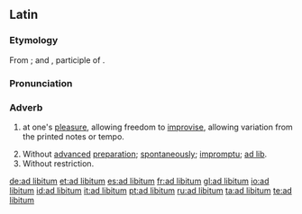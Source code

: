 ==Latin==
{{wikipedia}}

===Etymology===
From {{term|ad|lang=la}}; and {{term|libitum|lang=la}}, participle of {{term|libet#Latin|libet|lang=la}}.

===Pronunciation===
{{a|Classical}} {{IPA|/ad ˈli.bi.tum/|lang=la}}

===Adverb===
{{head|la|adverb|head=[[ad#Latin|ad]] [[libitum#Latin|libitum]]}}

# {{context|music|lang=la}} at one's [[pleasure]], allowing freedom to [[improvise]], allowing variation from the printed notes or tempo. 
# Without [[advance]]d [[preparation]]; [[spontaneously]]; [[impromptu]]; [[ad lib]].
# Without restriction.

[[de:ad libitum]]
[[et:ad libitum]]
[[es:ad libitum]]
[[fr:ad libitum]]
[[gl:ad libitum]]
[[io:ad libitum]]
[[id:ad libitum]]
[[it:ad libitum]]
[[pt:ad libitum]]
[[ru:ad libitum]]
[[ta:ad libitum]]
[[te:ad libitum]]